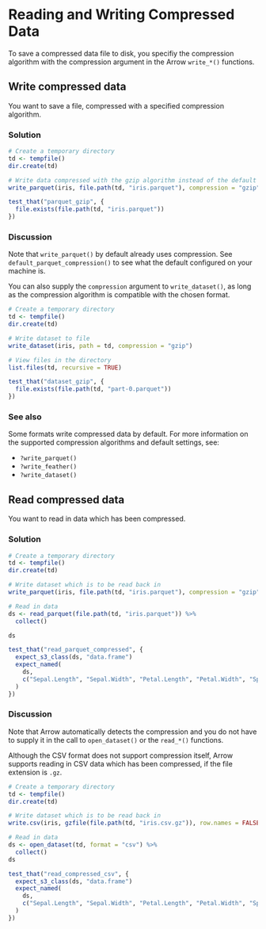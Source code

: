 # Reading and Writing Compressed Data

To save a compressed data file to disk, you specifiy the compression algorithm with the compression argument in the Arrow `write_*()` functions.

## Write compressed data

You want to save a file, compressed with a specified compression algorithm.

### Solution

```r
# Create a temporary directory
td <- tempfile()
dir.create(td)

# Write data compressed with the gzip algorithm instead of the default
write_parquet(iris, file.path(td, "iris.parquet"), compression = "gzip")
```

```r
test_that("parquet_gzip", {
  file.exists(file.path(td, "iris.parquet"))
})
```

### Discussion

Note that `write_parquet()` by default already uses compression.  See 
`default_parquet_compression()` to see what the default configured on your 
machine is.

You can also supply the `compression` argument to `write_dataset()`, as long as 
the compression algorithm is compatible with the chosen format.

```r
# Create a temporary directory
td <- tempfile()
dir.create(td)

# Write dataset to file
write_dataset(iris, path = td, compression = "gzip")
```

```r
# View files in the directory
list.files(td, recursive = TRUE)
```
```r
test_that("dataset_gzip", {
  file.exists(file.path(td, "part-0.parquet"))
})
```

### See also

Some formats write compressed data by default.  For more information 
on the supported compression algorithms and default settings, see:

* `?write_parquet()`
* `?write_feather()`
* `?write_dataset()`

## Read compressed data

You want to read in data which has been compressed.

### Solution

```r
# Create a temporary directory
td <- tempfile()
dir.create(td)

# Write dataset which is to be read back in
write_parquet(iris, file.path(td, "iris.parquet"), compression = "gzip")

# Read in data
ds <- read_parquet(file.path(td, "iris.parquet")) %>%
  collect()

ds
```

```r
test_that("read_parquet_compressed", {
  expect_s3_class(ds, "data.frame")
  expect_named(
    ds,
    c("Sepal.Length", "Sepal.Width", "Petal.Length", "Petal.Width", "Species")
  )
})
```

### Discussion

Note that Arrow automatically detects the compression and you do not have to 
supply it in the call to `open_dataset()` or the `read_*()` functions.

Although the CSV format does not support compression itself, Arrow supports 
reading in CSV data which has been compressed, if the file extension is `.gz`.

```r
# Create a temporary directory
td <- tempfile()
dir.create(td)

# Write dataset which is to be read back in
write.csv(iris, gzfile(file.path(td, "iris.csv.gz")), row.names = FALSE, quote = FALSE)

# Read in data
ds <- open_dataset(td, format = "csv") %>%
  collect()
ds
```

```r
test_that("read_compressed_csv", {
  expect_s3_class(ds, "data.frame")
  expect_named(
    ds,
    c("Sepal.Length", "Sepal.Width", "Petal.Length", "Petal.Width", "Species")
  )
})
```

